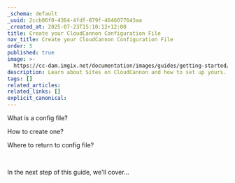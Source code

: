 ```yaml
---
_schema: default
_uuid: 2ccb06f0-4364-4fdf-879f-4646077643aa
_created_at: 2025-07-23T15:10:12+12:00
title: Create your CloudCannon Configuration File
nav_title: Create your CloudCannon Configuration File
order: 5
published: true
image: >-
  https://cc-dam.imgix.net/documentation/images/guides/getting-started/guide-thumbnails/CloudCannon-Getting-Started-Thumbnail-Universal.png
description: Learn about Sites on CloudCannon and how to set up yours.
tags: []
related_articles:
related_links: []
explicit_canonical:
---
```

What is a config file?

How to create one?

Where to return to config file?

&nbsp;

In the next step of this guide, we'll cover...